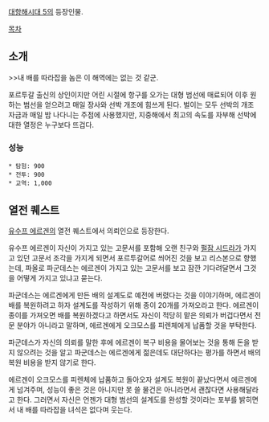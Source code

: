 [[대항해시대 5]]의 등장인물.

[[목차]]
== 소개 ==
>>내 배를 따라잡을 놈은 이 해역에는 없는 것 같군.

포르투갈 출신의 상인이지만 어린 시절에 항구를 오가는 대형 범선에 매료되어 이후 원하는 범선을 얻으려고 매일 장사와 선박 개조에 힘쓰게 된다. 벌이는 모두 선박의 개조 자금과 매일 밤 나다니는 주점에 사용했지만, 지중해에서 최고의 속도를 자부해 선박에 대한 열정은 누구보다 뜨겁다.

=== 성능 ===
 * 탐험: 900
 * 전투: 900
 * 교역: 1,000

== 열전 퀘스트 ==
[[유수프 에르겐]]의 열전 퀘스트에서 의뢰인으로 등장한다.

유수프 에르겐이 자신이 가지고 있는 고문서를 포함해 오랜 친구와 [[펄잠 시드라]]가 가지고 있던 고문서 조각을 가지게 되면서 포르투갈어로 씌어진 것을 보고 리스본으로 향했는데, 파올로 파군데스는 에르겐이 가지고 있는 고문서를 보고 잠깐 기다려달면서 그것을 어떻게 가지고 있냐고 묻는다.

파군데스는 에르겐에게 만든 배의 설계도로 예전에 버렸다는 것을 이야기하며, 에르겐이 배를 복원하려고 하자 설계도를 작성하기 위해 종이 20개를 가져오라고 한다. 에르겐이 종이를 가져오면 배를 복원하겠다고 하면서도 자신이 적당히 맡은 의뢰가 버겁다면서 전문 분야가 아니라고 말하며, 에르겐에게 오크모스를 피렌체에게 납품할 것을 부탁한다.

파군데스가 자신의 의뢰를 말한 후에 에르겐이 복구 비용을 물어보는 것을 통해 돈을 받지 않으려는 것을 알고 파군데스는 에르겐에게 젊은데도 대단하다는 평가를 하면서 배의 복원 비용을 받지 않기로 한다.

에르겐이 오크모스를 피렌체에 납품하고 돌아오자 설계도 복원이 끝났다면서 에르겐에게 넘겨주며, 성능이 좋은 것은 아니지만 못 쓸 물건은 아니라면서 괜찮다면 사용해달라고 한다. 그러면서 자신은 언젠가 대형 범선의 설계도를 완성할 것이라는 포부를 밝히면서 내 배를 따라잡을 녀석은 없다며 웃는다.

